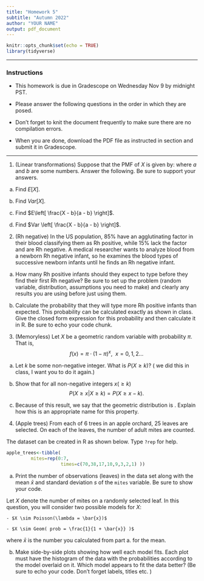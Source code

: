 ```yaml
---
title: "Homework 5"
subtitle: "Autumn 2022"
author: "YOUR NAME"
output: pdf_document
---
```


```r
knitr::opts_chunk$set(echo = TRUE)
library(tidyverse)
```

* * * 

### Instructions

- This homework is due in Gradescope on Wednesday Nov 9 by midnight PST.

- Please answer the following questions in the order in which they are posed. 

- Don't forget to knit the document frequently to make sure there are no compilation errors. 

- When you are done, download the PDF file as instructed in section and submit it in Gradescope. 


* * *

1. (Linear transformations) Suppose that the PMF of $X$ is given by:
   \begin{table}[h]
   \centering
   \begin{tabular}{ccc}
   $x$ & a & b \\ \hline
   $f(x) & $\pi$ & $(1-\pi)$ \\ \hline
   \end{tabular}
   \end{table}
   
   where $a$ and $b$ are some numbers. Answer the following. Be sure to support your answers.
   
a. Find $E \left[ X \right]$.
   
b. Find $Var \left[ X \right]$.

c. Find $E\left[ \frac{X - b}{a - b} \right]$.

d. Find $Var \left[ \frac{X - b}{a - b} \right]$.
   
   

2. (Rh negative) In the US population, 85% have an agglutinating factor in their blood classifying them as Rh positive, while 15% lack the factor and are Rh negative. A medical researcher wants to analyze blood from a newborn Rh negative infant, so he examines the blood types of successive newborn infants until he finds an Rh negative infant. 

a. How many Rh positive infants should they expect to type before they find their first Rh negative? Be sure to set up the problem (random variable, distribution, assumptions you need to make) and clearly \textbf{state} any results you are using before just using them.

b. Calculate the probability that they will type more Rh positive infants than expected. This probability can be calculated exactly as shown in class. Give the closed form expression for this probability and then calculate it in R. Be sure to echo your code chunk.  
   
3. (Memoryless) Let $X$ be a geometric random variable with probability $\pi$. That is,
$$f(x) = \pi \cdot (1 - \pi)^{x}, \ \ x = 0, 1, 2 \dots$$ 

a. Let $k$ be some non-negative integer. What is $P(X \geq k)$?  (\emph{Hint:} we did this in class, I want you to do it again.)

b. Show that for all non-negative integers  $x (\geq k)$
$$P(X \geq x | X \geq k) = P(X \geq x -k).$$

c. Because of this result, we say that the geometric distribution is \emph{memoryless}. Explain how this is an appropriate name for this property.

4. (Apple trees) From each of 6 trees in an apple orchard, 25 leaves are selected. On each of the leaves, the number of adult mites are counted. 

\begin{table}[h]
\centering
\begin{tabular}{c|ccccccccc} \hline
$x$ & 0 & 1 & 2 & 3 & 4 & 5 & 6 & 7 & 8+ \\
count & 70 & 38 & 17 & 10 & 9 & 3 & 2 & 1 & 0 \\ \hline
\end{tabular}
\end{table}

The dataset can be created in R as shown below. Type `?rep` for help. 

```r
apple_trees<-tibble(
         mites=rep(0:7,
                    times=c(70,38,17,10,9,3,2,1) ))

```

a. Print the number of observations (leaves) in the data set along with the mean $\bar{x}$ and standard deviation $s$ of the `mites` variable. Be sure to show your code. 

Let $X$ denote the number of mites on a randomly selected leaf. In this question, you will consider two possible models for $X$:

    - $X \sim Poisson(\lambda = \bar{x})$ 
    
    - $X \sim Geom( prob = \frac{1}{1 + \bar{x}} )$
    
  where $\bar{x}$ is the number you calculated from part a. for the mean. 
  

b. Make side-by-side plots showing how well each model fits. Each plot must have the histogram of the data with the probabilities according to the model overlaid on it. Which model appears to fit the data better? (Be sure to echo your code. Don't forget labels, titles etc. )

  \emph{Hint: For help with the code for side-by-side plots, look at Section 8.1 on the negative binomial. For help on overlaying theoretical probabilities on a histogram, look at  section 8.2 on the Poisson distribution.}

